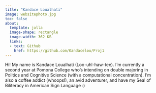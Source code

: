 ```yaml
---
title: "Kandace Loualhati"
image: websitephoto.jpg
toc: false
about: 
  template: jolla
  image-shape: rectangle
  image-width: 362 KB
  links:
  - text: Github
    href: https://github.com/Kandacelou/Proj1
---
```


Hi! My name is Kandace Loualhati (Loo-uhl-haw-tee). I'm currently a second year at Pomona College who's intending on double majoring in Politics and Cognitive Science (with a computational concentration). I'm also a coffee addict (whoops!), an avid adventurer, and have my Seal of Biliteracy in American Sign Language :)
